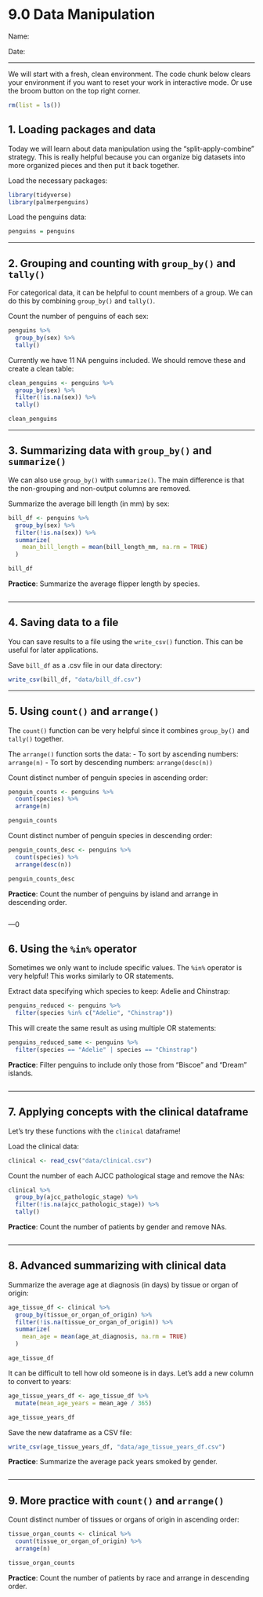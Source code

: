 # 9.0 Data Manipulation

Name:

Date:

------------------------------------------------------------------------

We will start with a fresh, clean environment. The code chunk below clears your environment if you want to reset your work in interactive mode. Or use the broom button on the top right corner.

```r
rm(list = ls())
```

## 1. Loading packages and data

Today we will learn about data manipulation using the "split-apply-combine" strategy. This is really helpful because you can organize big datasets into more organized pieces and then put it back together.

Load the necessary packages:

```r
library(tidyverse)
library(palmerpenguins)
```

Load the penguins data:

```r
penguins = penguins
```

---

## 2. Grouping and counting with `group_by()` and `tally()`

For categorical data, it can be helpful to count members of a group. We can do this by combining `group_by()` and `tally()`.

Count the number of penguins of each sex:

```r
penguins %>%
  group_by(sex) %>%
  tally()
```

Currently we have 11 NA penguins included. We should remove these and create a clean table:

```r
clean_penguins <- penguins %>%
  group_by(sex) %>%
  filter(!is.na(sex)) %>%
  tally()

clean_penguins
```

---

## 3. Summarizing data with `group_by()` and `summarize()`

We can also use `group_by()` with `summarize()`. The main difference is that the non-grouping and non-output columns are removed.

Summarize the average bill length (in mm) by sex:

```r
bill_df <- penguins %>%
  group_by(sex) %>%
  filter(!is.na(sex)) %>%
  summarize(
    mean_bill_length = mean(bill_length_mm, na.rm = TRUE)
  )

bill_df
```

**Practice**: Summarize the average flipper length by species.

```r


```

---

## 4. Saving data to a file

You can save results to a file using the `write_csv()` function. This can be useful for later applications.

Save `bill_df` as a .csv file in our data directory:

```r
write_csv(bill_df, "data/bill_df.csv")
```

---

## 5. Using `count()` and `arrange()`

The `count()` function can be very helpful since it combines `group_by()` and `tally()` together.

The `arrange()` function sorts the data: - To sort by ascending numbers: `arrange(n)` - To sort by descending numbers: `arrange(desc(n))`

Count distinct number of penguin species in ascending order:

```r
penguin_counts <- penguins %>%
  count(species) %>%
  arrange(n)

penguin_counts
```

Count distinct number of penguin species in descending order:

```r
penguin_counts_desc <- penguins %>%
  count(species) %>%
  arrange(desc(n))

penguin_counts_desc
```

**Practice**: Count the number of penguins by island and arrange in descending order.

```r


```

---0

## 6. Using the `%in%` operator

Sometimes we only want to include specific values. The `%in%` operator is very helpful! This works similarly to OR statements.

Extract data specifying which species to keep: Adelie and Chinstrap:

```r
penguins_reduced <- penguins %>%
  filter(species %in% c("Adelie", "Chinstrap"))
```

This will create the same result as using multiple OR statements:

```r
penguins_reduced_same <- penguins %>%
  filter(species == "Adelie" | species == "Chinstrap")
```

**Practice**: Filter penguins to include only those from "Biscoe" and "Dream" islands.

```r


```

---

## 7. Applying concepts with the clinical dataframe

Let's try these functions with the `clinical` dataframe!

Load the clinical data:

```r
clinical <- read_csv("data/clinical.csv")
```

Count the number of each AJCC pathological stage and remove the NAs:

```r
clinical %>%
  group_by(ajcc_pathologic_stage) %>%
  filter(!is.na(ajcc_pathologic_stage)) %>%
  tally()
```

**Practice**: Count the number of patients by gender and remove NAs.

```r


```

---

## 8. Advanced summarizing with clinical data

Summarize the average age at diagnosis (in days) by tissue or organ of origin:

```r
age_tissue_df <- clinical %>%
  group_by(tissue_or_organ_of_origin) %>%
  filter(!is.na(tissue_or_organ_of_origin)) %>%
  summarize(
    mean_age = mean(age_at_diagnosis, na.rm = TRUE)
  )

age_tissue_df
```

It can be difficult to tell how old someone is in days. Let's add a new column to convert to years:

```r
age_tissue_years_df <- age_tissue_df %>%
  mutate(mean_age_years = mean_age / 365)

age_tissue_years_df
```

Save the new dataframe as a CSV file:

```r
write_csv(age_tissue_years_df, "data/age_tissue_years_df.csv")
```

**Practice**: Summarize the average pack years smoked by gender.

```r


```

---

## 9. More practice with `count()` and `arrange()`

Count distinct number of tissues or organs of origin in ascending order:

```r
tissue_organ_counts <- clinical %>%
  count(tissue_or_organ_of_origin) %>%
  arrange(n)

tissue_organ_counts
```

**Practice**: Count the number of patients by race and arrange in descending order.

```r


```


